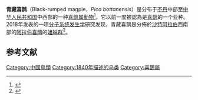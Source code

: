{{Speciesbox
| name = 青藏喜鹊
| image = Black-rumped Magpie Bumthang Bhutan.jpg
| image_caption = 攝於[[不丹|不丹]]{{link-en|布姆唐河谷|Bumthang Valley}}
| status = 
| genus = Pica
| species = bottanensis
| authority = Delessert, 1840
}}
'''青藏喜鹊'''（Black-rumped magpie，''Pica bottanensis''）是分布于[[不丹|不丹]]中部至[[中华人民共和国|中华人民共和国]]中西部的一种[[喜鹊属|喜鹊属]][[動物|動物]]<ref name="ioc">{{Cite web|title=Crows, mudnesters, birds-of-paradise|url=http://www.worldbirdnames.org/bow/crows/|accessdate=June 30, 2018|authorlink=Frank Gill (ornithologist)|year=2018|work=World Bird List Version 8.1|publisher=International Ornithologists' Union|editor=David}}</ref>。它以前一度被認為是[[喜鹊|喜鹊]]的一个亚种。2018年发表的一项[[分子系统发生学|分子系统发生学]]研究发现，青藏喜鹊是分佈於[[沙特阿拉伯|沙特阿拉伯]]西南部的[[阿拉伯喜鹊|阿拉伯喜鹊]]的[[姐妹群|姐妹群]]<ref>{{Cite journal|title=Complete taxon sampling of the avian genus ''Pica'' (magpies) reveals ancient relictual populations and synchronous Late-Pleistocene demographic expansion across the Northern Hemisphere|last=Song|first=S.|last2=Zhang|first2=R.|journal=Journal of Avian Biology|issue=2|doi=10.1111/jav.01612|year=2017|volume=49|pages=1–14|last3=Alström|first3=P.|last4=Irestedt|first4=M.|last5=Cai|first5=T.|last6=Qu|first6=Y.|last7=Ericson|first7=P.G.P.|last8=Fjeldså|first8=J.|last9=Lei|first9=F.|subscription=free}}</ref>。

== 参考文献 ==
{{Reflist}}
{{Taxonbar|from=Q55605542}}

[[Category:中國鳥類|Category:中國鳥類]]
[[Category:1840年描述的鸟类|Category:1840年描述的鸟类]]
[[Category:喜鵲屬|Category:喜鵲屬]]